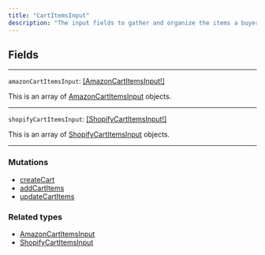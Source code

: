 ```yaml
---
title: "CartItemsInput"
description: "The input fields to gather and organize the items a buyer wants to add or update in their cart, taking into account the specific platform the products are from (Amazon or Shopify). By including both Amazon and Shopify items, this input object allows the Rye's cart API to handle products from different platforms within a single cart, enabling a more seamless and integrated shopping experience for the user."
---
```


## Fields

---

`amazonCartItemsInput`: [\[AmazonCartItemsInput!\]](https://rye-docs.readme.io/reference/amazoncartitemsinput)

This is an array of [AmazonCartItemsInput](https://rye-docs.readme.io/reference/amazoncartitemsinput) objects.

---

`shopifyCartItemsInput`: [\[ShopifyCartItemsInput!\]](https://rye-docs.readme.io/reference/shopifycartitemsinput)

This is an array of [ShopifyCartItemsInput](https://rye-docs.readme.io/reference/shopifycartitemsinput) objects.

---

### Mutations

* [createCart](/reference/createcart)
* [addCartItems](/reference/addcartitems)
* [updateCartItems](/reference/updatecartitems)

### Related types

* [AmazonCartItemsInput](/reference/amazoncartitemsinput)
* [ShopifyCartItemsInput](/reference/shopifycartitemsinput)
